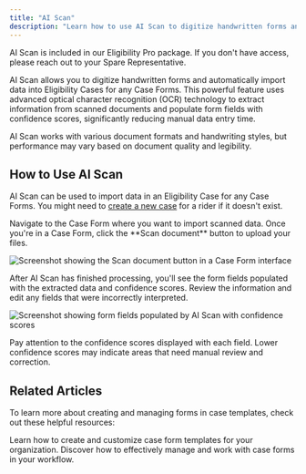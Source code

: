 ```yaml
---
title: "AI Scan"
description: "Learn how to use AI Scan to digitize handwritten forms and automatically populate case form fields with confidence scoring."
---
```


<Info>
AI Scan is included in our Eligibility Pro package. If you don't have access, please reach out to your Spare Representative.
</Info>

AI Scan allows you to digitize handwritten forms and automatically import data into Eligibility Cases for any Case Forms. This powerful feature uses advanced optical character recognition (OCR) technology to extract information from scanned documents and populate form fields with confidence scores, significantly reducing manual data entry time.

<Note>
AI Scan works with various document formats and handwriting styles, but performance may vary based on document quality and legibility.
</Note>

## How to Use AI Scan

AI Scan can be used to import data in an Eligibility Case for any Case Forms. You might need to [create a new case](/help-center/spare-eligibility/spare-eligibility-managing-cases/creating-a-new-case) for a rider if it doesn't exist.

<Steps>
  <Step title="Access the Case Form">
    Navigate to the Case Form where you want to import scanned data.
  </Step>
  
  <Step title="Upload Your Document">
    Once you're in a Case Form, click the **Scan document** button to upload your files.
    
![Screenshot showing the Scan document button in a Case Form interface](/images/spare-eligibility/managing-cases/ai-scan-document-button.png)
  </Step>
  
  <Step title="Review and Edit Results">
    After AI Scan has finished processing, you'll see the form fields populated with the extracted data and confidence scores. Review the information and edit any fields that were incorrectly interpreted.
    
![Screenshot showing form fields populated by AI Scan with confidence scores](/images/spare-eligibility/managing-cases/ai-scan-results-with-confidence-scores.png)
  </Step>
</Steps>

<Tip>
Pay attention to the confidence scores displayed with each field. Lower confidence scores may indicate areas that need manual review and correction.
</Tip>

## Related Articles

To learn more about creating and managing forms in case templates, check out these helpful resources:

<CardGroup cols={2}>
  <Card title="Creating and Editing Case Forms (Templates)" href="https://help.sparelabs.com/en/articles/8955124-creating-and-editing-case-forms">
    Learn how to create and customize case form templates for your organization.
  </Card>
  <Card title="Managing Case Forms" href="https://help.sparelabs.com/en/articles/8955321-managing-case-forms">
    Discover how to effectively manage and work with case forms in your workflow.
  </Card>
</CardGroup>
